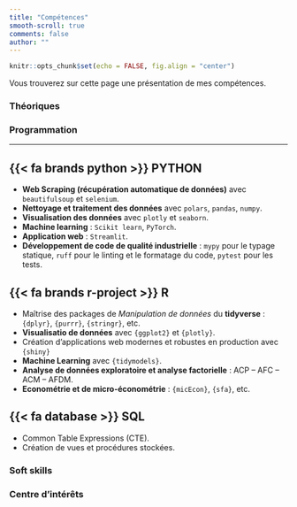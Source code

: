 ```yaml
---
title: "Compétences"
smooth-scroll: true
comments: false
author: ""
---
```


```r
knitr::opts_chunk$set(echo = FALSE, fig.align = "center")
```

Vous trouverez sur cette page une présentation de mes compétences. 
 
### Théoriques  

### Programmation

***

::: {.callout-important icon=false collapse="true"}
## {{< fa brands python >}} PYTHON

- **Web Scraping (récupération automatique de données)** avec `beautifulsoup` et `selenium`.
- **Nettoyage et traitement des données** avec `polars`, `pandas`, `numpy`.
- **Visualisation des données** avec `plotly` et `seaborn`.
- **Machine learning** : `Scikit learn`, `PyTorch`.
- **Application web** : `Streamlit`. 
- **Développement de code de qualité industrielle** : `mypy` pour le typage statique, `ruff` pour le linting et le formatage du code, `pytest` pour les tests.
:::


::: {.callout-important icon=false collapse="true"}
## {{< fa brands r-project >}} R

- Maîtrise des packages de *Manipulation de données* du **tidyverse** : `{dplyr}`, `{purrr}`, `{stringr}`, etc.
- **Visualisatio de données** avec `{ggplot2}` et `{plotly}`.
- Création d'applications web modernes et robustes en production avec `{shiny}`
- **Machine Learning** avec `{tidymodels}`.
- **Analyse de données exploratoire et analyse factorielle** : ACP -- AFC -- ACM -- AFDM.
- **Econométrie et de micro-économétrie** : `{micEcon}`, `{sfa}`, etc.
:::

::: {.callout-important icon=false collapse="true"}
## {{< fa database >}} SQL
- Common Table Expressions (CTE).
- Création de vues et procédures stockées.
:::

### Soft skills 

### Centre d'intérêts